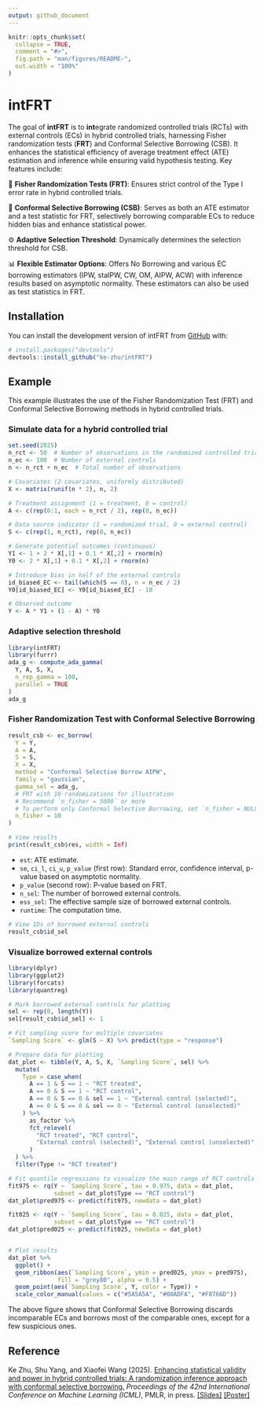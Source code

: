 ```yaml
---
output: github_document
---
```


<!-- README.md is generated from README.Rmd. Please edit that file -->

```r
knitr::opts_chunk$set(
  collapse = TRUE,
  comment = "#>",
  fig.path = "man/figures/README-",
  out.width = "100%"
)
```

# intFRT

<!-- badges: start -->
<!-- badges: end -->

The goal of **intFRT** is to **int**egrate randomized controlled trials (RCTs) with external controls (ECs) in hybrid controlled trials, harnessing Fisher randomization tests (**FRT**) and Conformal Selective Borrowing (CSB). It enhances the statistical efficiency of average treatment effect (ATE) estimation and inference while ensuring valid hypothesis testing. Key features include:

🎲 **Fisher Randomization Tests (FRT)**: Ensures strict control of the Type I error rate in hybrid controlled trials.

🧲 **Conformal Selective Borrowing (CSB)**: Serves as both an ATE estimator and a test statistic for FRT, selectively borrowing comparable ECs to reduce hidden bias and enhance statistical power.

⚙️ **Adaptive Selection Threshold**: Dynamically determines the selection threshold for CSB.

📊 **Flexible Estimator Options**: Offers No Borrowing and various EC borrowing estimators (IPW, staIPW, CW, OM, AIPW, ACW) with inference results based on asymptotic normality. These estimators can also be used as test statistics in FRT.



## Installation

You can install the development version of intFRT from [GitHub](https://github.com/) with:

```r
# install.packages("devtools")
devtools::install_github("ke-zhu/intFRT")
```

## Example

This example illustrates the use of the Fisher Randomization Test (FRT) and Conformal Selective Borrowing methods in hybrid controlled trials.

### Simulate data for a hybrid controlled trial

```r
set.seed(2025)
n_rct <- 50  # Number of observations in the randomized controlled trial
n_ec <- 100  # Number of external controls
n <- n_rct + n_ec  # Total number of observations

# Covariates (2 covariates, uniformly distributed)
X <- matrix(runif(n * 2), n, 2)

# Treatment assignment (1 = treatment, 0 = control)
A <- c(rep(0:1, each = n_rct / 2), rep(0, n_ec))

# Data source indicator (1 = randomized trial, 0 = external control)
S <- c(rep(1, n_rct), rep(0, n_ec))

# Generate potential outcomes (continuous)
Y1 <- 1 + 2 * X[,1] + 0.1 * X[,2] + rnorm(n)
Y0 <- 2 * X[,1] + 0.1 * X[,2] + rnorm(n)

# Introduce bias in half of the external controls
id_biased_EC <- tail(which(S == 0), n = n_ec / 2)
Y0[id_biased_EC] <- Y0[id_biased_EC] - 10

# Observed outcome
Y <- A * Y1 + (1 - A) * Y0
```


### Adaptive selection threshold

```r
library(intFRT)
library(furrr)
ada_g <- compute_ada_gamma(
  Y, A, S, X, 
  n_rep_gamma = 100,
  parallel = TRUE
)
ada_g
```


### Fisher Randomization Test with Conformal Selective Borrowing

```r
result_csb <- ec_borrow(
  Y = Y,
  A = A,
  S = S,
  X = X,
  method = "Conformal Selective Borrow AIPW",
  family = "gaussian",
  gamma_sel = ada_g,
  # FRT with 10 randomizations for illustration
  # Recommend `n_fisher = 5000` or more
  # To perform only Conformal Selective Borrowing, set `n_fisher = NULL`
  n_fisher = 10
)

# View results
print(result_csb$res, width = Inf)
```

- `est`: ATE estimate.
- `se`, `ci_l`, `ci_u`, `p_value` (first row): Standard error, confidence interval, p-value based on asymptotic normality.
- `p_value` (second row): P-value based on FRT.
- `n_sel`: The number of borrowed external controls.
- `ess_sel`: The effective sample size of borrowed external controls.
- `runtime`: The computation time.

```r
# View IDs of borrowed external controls
result_csb$id_sel
```


### Visualize borrowed external controls

```r
library(dplyr)
library(ggplot2)
library(forcats)
library(quantreg)

# Mark borrowed external controls for plotting
sel <- rep(0, length(Y))
sel[result_csb$id_sel] <- 1

# Fit sampling score for multiple covariates 
`Sampling Score` <- glm(S ~ X) %>% predict(type = "response")

# Prepare data for plotting
dat_plot <- tibble(Y, A, S, X, `Sampling Score`, sel) %>% 
  mutate(
    Type = case_when(
      A == 1 & S == 1 ~ "RCT treated",
      A == 0 & S == 1 ~ "RCT control",
      A == 0 & S == 0 & sel == 1 ~ "External control (selected)",
      A == 0 & S == 0 & sel == 0 ~ "External control (unselected)"
    ) %>% 
      as_factor %>% 
      fct_relevel(
        "RCT treated", "RCT control", 
        "External control (selected)", "External control (unselected)"
      )
  ) %>% 
  filter(Type != "RCT treated")

# Fit quantile regressions to visualize the main range of RCT controls
fit975 <- rq(Y ~ `Sampling Score`, tau = 0.975, data = dat_plot, 
             subset = dat_plot$Type == "RCT control")
dat_plot$pred975 <- predict(fit975, newdata = dat_plot)

fit025 <- rq(Y ~ `Sampling Score`, tau = 0.025, data = dat_plot, 
             subset = dat_plot$Type == "RCT control")
dat_plot$pred025 <- predict(fit025, newdata = dat_plot)


# Plot results
dat_plot %>% 
  ggplot() +
  geom_ribbon(aes(`Sampling Score`, ymin = pred025, ymax = pred975), 
              fill = "grey80", alpha = 0.5) +
  geom_point(aes(`Sampling Score`, Y, color = Type)) +
  scale_color_manual(values = c("#5A5A5A", "#00ADFA", "#F8766D"))
```

The above figure shows that Conformal Selective Borrowing discards incomparable ECs and borrows most of the comparable ones, except for a few suspicious ones.


## Reference

Ke Zhu, Shu Yang, and Xiaofei Wang (2025). [Enhancing statistical validity and power in hybrid controlled trials: A randomization inference approach with conformal selective borrowing.](https://arxiv.org/abs/2410.11713) *Proceedings of the 42nd International Conference on Machine Learning (ICML)*, PMLR, in press. [[Slides]](https://drive.google.com/file/d/1LkTDY12CjUL0BAGQAt4JmOBlgk-MN3Ix/view?usp=sharing) [[Poster]](https://drive.google.com/file/d/1g5vFT6irtPWFQWwh6AGe-iYCvMF4z0B2/view?usp=share_link)
